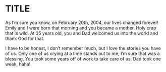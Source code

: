 # TITLE

As I'm sure you know, on February 20th, 2004, our lives changed forever! Emily and I were born that morning and you became a mother. Holy crap that is wild. At 35 years old, you and Dad welcomed us into the world and thank God for that.

I have to be honest, I don't remember much, but I love the stories you have of us. Only one of us crying at a time stands out to me, I'm sure that was a blessing. You took some years off of work to take care of us, Dad took one week, haha!

